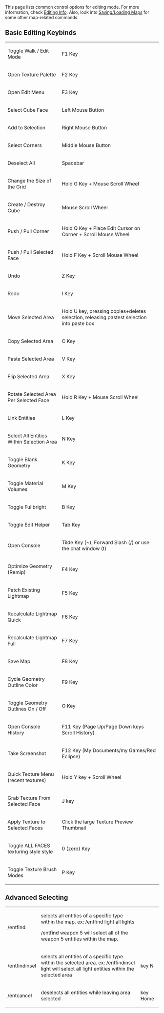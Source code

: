 This page lists common control options for editing mode. For more information, check [[Editing Info]]. Also, look into [[Saving/Loading Maps]] for some other map-related commands.

== Basic Editing Keybinds ==

{| border="1" cellpadding="5" cellspacing="0"
|Toggle Walk / Edit Mode
|F1 Key
|-
|Open Texture Palette
|F2 Key
|-
|Open Edit Menu
|F3 Key
|-
|Select Cube Face
|Left Mouse Button
|-
|Add to Selection
|Right Mouse Button
|-
|Select Corners
|Middle Mouse Button
|-
|Deselect All
|Spacebar
|-
|Change the Size of the Grid
|Hold G Key + Mouse Scroll Wheel
|-
|Create / Destroy Cube
|Mouse Scroll Wheel
|-
|Push / Pull Corner
|Hold Q Key + Place Edit Cursor on Corner + Scroll Mouse Wheel
|-
|Push / Pull Selected Face
|Hold F Key + Scroll Mouse Wheel
|-
|Undo
|Z Key
|-
|Redo
|I Key
|-
|Move Selected Area
|Hold U key, pressing copies+deletes selection, releasing pastest selection into paste box 
|-
|Copy Selected Area
|C Key
|-
|Paste Selected Area
|V Key
|-
|Flip Selected Area
|X Key
|-
|Rotate Selected Area Per Selected Face
|Hold R Key + Mouse Scroll Wheel
|-
|Link Entities
|L Key
|-
|Select All Entities Within Selection Area
|N Key
|-
|Toggle Blank Geometry
|K Key
|-
|Toggle Material Volumes
|M Key
|-
|Toggle Fullbright
|B Key
|-
|Toggle Edit Helper
|Tab Key
|-
|Open Console 
|Tilde Key (~), Forward Slash (/) or use the chat window (t)
|-
|Optimize Geometry (Remip)
|F4 Key
|-
|Patch Existing Lightmap
|F5 Key
|-
|Recalculate Lightmap Quick
|F6 Key
|-
|Recalculate Lightmap Full
|F7 Key
|-
|Save Map
|F8 Key
|-
|Cycle Geometry Outline Color
|F9 Key
|-
|Toggle Geometry Outlines On / Off
|O Key
|-
|Open Console History
|F11 Key (Page Up/Page Down keys Scroll History)
|-
|Take Screenshot
|F12 Key (My Documents/my Games/Red Eclipse)
|-
|Quick Texture Menu (recent textures)
|Hold Y key + Scroll Wheel
|-
|Grab Texture From Selected Face
|J key
|-
|Apply Texture to Selected Faces
|Click the large Texture Preview Thumbnail
|-
|Toggle ALL FACES texturing style style
|0 (zero) Key
|-
|Toggle Texture Brush Modes
|P Key 
|}

== Advanced Selecting ==

{| border="1" cellpadding="5" cellspacing="0"
|/entfind
|selects all entities of a specific type within the map.
ex: /entfind light all lights

/entfind weapon 5 will select all of the weapon 5 entities within the map.
|
|-
|/entfindinsel
|selects all entities of a specific type within the selected area.
ex: /entfindinsel light will select all light entities within the selected area
|key N
|-
|/entcancel
|deselects all entities while leaving area selected
|key Home
|}